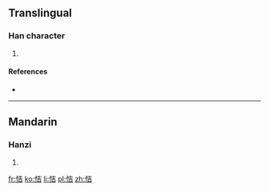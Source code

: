 ==Translingual==

===Han character===
{{Han char|rn=61|rad=心|as=06|sn=9|four=9406<sub>1</sub>|canj=心土口 (PGR)}}

# {{defn|Han|sort=心06}}

====References====
* {{Han ref|kx=0383.200|dkj=10522|dj=0713.110|hdz=42294.010|uh=6044|ud=24644|bh=CECE|bd=52942}}

----

==Mandarin==

===Hanzi===
{{cmn-hanzi|pin=[[xì]] ([[xi4]])|wg=hsi<sup>4</sup>}}

# {{defn|lang=cmn|sort=心06}}

[[fr:恄]]
[[ko:恄]]
[[li:恄]]
[[pl:恄]]
[[zh:恄]]